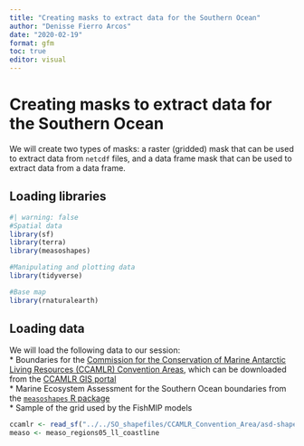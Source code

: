 ```yaml
---
title: "Creating masks to extract data for the Southern Ocean"
author: "Denisse Fierro Arcos"
date: "2020-02-19"
format: gfm
toc: true
editor: visual
---
```


# Creating masks to extract data for the Southern Ocean
We will create two types of masks: a raster (gridded) mask that can be used to extract data from `netcdf` files, and a data frame mask that can be used to extract data from a data frame.  
  
## Loading libraries

```r
#| warning: false
#Spatial data
library(sf)
library(terra)
library(measoshapes)

#Manipulating and plotting data
library(tidyverse)

#Base map
library(rnaturalearth)
```
  
## Loading data
We will load the following data to our session:\
\* Boundaries for the [Commission for the Conservation of Marine Antarctic Living Resources (CCAMLR) Convention Areas](https://www.ccamlr.org/en/organisation/convention-area), which can be downloaded from the [CCAMLR GIS portal](https://gis.ccamlr.org/)\
\* Marine Ecosystem Assessment for the Southern Ocean boundaries from the [`measoshapes` R package](https://github.com/AustralianAntarcticDivision/measoshapes)  
\* Sample of the grid used by the FishMIP models  
  
```r
ccamlr <- read_sf("../../SO_shapefiles/CCAMLR_Convention_Area/asd-shapefile-WGS84.shp")
measo <- measo_regions05_ll_coastline
```

